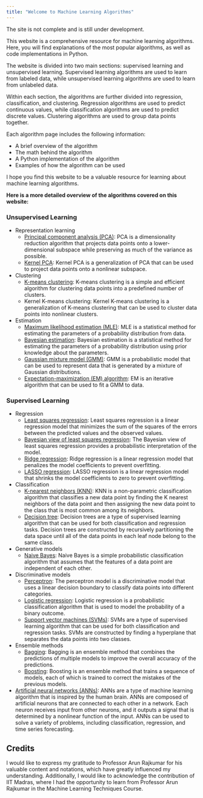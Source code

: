 ```yaml
---
title: "Welcome to Machine Learning Algorithms"
---
```


:::{.callout-warning}
The site is not complete and is still under development.
:::

This website is a comprehensive resource for machine learning algorithms. Here, you will find explanations of the most popular algorithms, as well as code implementations in Python.

The website is divided into two main sections: supervised learning and unsupervised learning. Supervised learning algorithms are used to learn from labeled data, while unsupervised learning algorithms are used to learn from unlabeled data.

Within each section, the algorithms are further divided into regression, classification, and clustering. Regression algorithms are used to predict continuous values, while classification algorithms are used to predict discrete values. Clustering algorithms are used to group data points together.

Each algorithm page includes the following information:

* A brief overview of the algorithm
* The math behind the algorithm
* A Python implementation of the algorithm
* Examples of how the algorithm can be used

I hope you find this website to be a valuable resource for learning about machine learning algorithms.

**Here is a more detailed overview of the algorithms covered on this website:**

### Unsupervised Learning

* Representation learning
    * [Principal component analysis (PCA)](/pages/PCA.html): PCA is a dimensionality reduction algorithm that projects data points onto a lower-dimensional subspace while preserving as much of the variance as possible.
    * [Kernel PCA](/pages/Kernel_PCA.html): Kernel PCA is a generalization of PCA that can be used to project data points onto a nonlinear subspace.
* Clustering
    * [K-means clustering](/pages/kmeans.html): K-means clustering is a simple and efficient algorithm for clustering data points into a predefined number of clusters.
    * Kernel K-means clustering: Kernel K-means clustering is a generalization of K-means clustering that can be used to cluster data points into nonlinear clusters.
* Estimation
    * [Maximum likelihood estimation (MLE)](/pages/mle.html): MLE is a statistical method for estimating the parameters of a probability distribution from data.
    * [Bayesian estimation](/pages/bayes_est.html): Bayesian estimation is a statistical method for estimating the parameters of a probability distribution using prior knowledge about the parameters.
    * [Gaussian mixture model (GMM)](/pages/gmm.html): GMM is a probabilistic model that can be used to represent data that is generated by a mixture of Gaussian distributions.
    * [Expectation-maximization (EM) algorithm](/pages/em.html): EM is an iterative algorithm that can be used to fit a GMM to data.
    
### Supervised Learning

* Regression
    * [Least squares regression](/pages/lin_reg.html): Least squares regression is a linear regression model that minimizes the sum of the squares of the errors between the predicted values and the observed values.
    * [Bayesian view of least squares regression](/pages/klin_reg.html): The Bayesian view of least squares regression provides a probabilistic interpretation of the model.
    * [Ridge regression](/pages/bayes_lin_reg.html): Ridge regression is a linear regression model that penalizes the model coefficients to prevent overfitting.
    * [LASSO regression](/pages/lasso_lin_reg.html): LASSO regression is a linear regression model that shrinks the model coefficients to zero to prevent overfitting.
* Classification
    * [K-nearest neighbors (KNN)](/pages/knn.html): KNN is a non-parametric classification algorithm that classifies a new data point by finding the K nearest neighbors of the data point and then assigning the new data point to the class that is most common among its neighbors.
    * [Decision tree](/pages/dec_trees.html): Decision trees are a type of supervised learning algorithm that can be used for both classification and regression tasks. Decision trees are constructed by recursively partitioning the data space until all of the data points in each leaf node belong to the same class.
* Generative models
    * [Naive Bayes](/pages/naive_bayes.html): Naive Bayes is a simple probabilistic classification algorithm that assumes that the features of a data point are independent of each other.
* Discriminative models
    * [Perceptron](/pages/percp.html): The perceptron model is a discriminative model that uses a linear decision boundary to classify data points into different categories.
    * [Logistic regression](/pages/log_reg.html): Logistic regression is a probabilistic classification algorithm that is used to model the probability of a binary outcome.
    * [Support vector machines (SVMs)](/pages/svm.html): SVMs are a type of supervised learning algorithm that can be used for both classification and regression tasks. SVMs are constructed by finding a hyperplane that separates the data points into two classes.
* Ensemble methods
    * [Bagging](/pages/bag.html): Bagging is an ensemble method that combines the predictions of multiple models to improve the overall accuracy of the predictions.
    * [Boosting](/pages/boost.html): Boosting is an ensemble method that trains a sequence of models, each of which is trained to correct the mistakes of the previous models.
* [Artificial neural networks (ANNs)](/pages/ann.html): ANNs are a type of machine learning algorithm that is inspired by the human brain. ANNs are composed of artificial neurons that are connected to each other in a network. Each neuron receives input from other neurons, and it outputs a signal that is determined by a nonlinear function of the input. ANNs can be used to solve a variety of problems, including classification, regression, and time series forecasting.

## Credits

I would like to express my gratitude to Professor Arun Rajkumar for his valuable content and notations, which have greatly influenced my understanding. Additionally, I would like to acknowledge the contribution of IIT Madras, where I had the opportunity to learn from Professor Arun Rajkumar in the Machine Learning Techniques Course.
